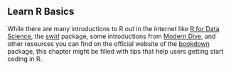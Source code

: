 ## Learn R Basics

While there are many introductions to R out in the internet like [R for Data Science](https://r4ds.had.co.nz/introduction.html), the [swirl](https://swirlstats.com/) package, some introductions from [Modern Dive](https://moderndive.netlify.app/index.html), and other resources you can find on the official website of the [bookdown](https://bookdown.org/) package, this chapter might be filled with tips that help users getting start coding in R.

